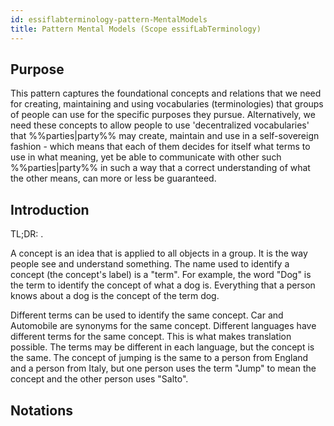 ```yaml
---
id: essiflabterminology-pattern-MentalModels
title: Pattern Mental Models (Scope essifLabTerminology)
---
```


## Purpose
<!--Concisely describe what can you do with the pattern that is (at least) harder if you didn't have it.-->
This pattern captures the foundational concepts and relations that we need for creating, maintaining and using  vocabularies (terminologies) that groups of people can use for the specific purposes they pursue. Alternatively, we need these concepts to allow people to use 'decentralized vocabularies' that %%parties|party%% may create, maintain and use in a self-sovereign fashion - which means that each of them decides for itself what terms to use in what meaning, yet be able to communicate with other such %%parties|party%% in such a way that a correct understanding of what the other means, can more or less be guaranteed.

## Introduction
<!--Gently introduce the pattern, by referring to real-world situations and using colloquial terms, so that when someone has read the text, (s)he knows what it is about, and is ready to delve into the specifics of the pattern-->
TL;DR: .

A concept is an idea that is applied to all objects in a group. It is the way people see and understand something. The name used to identify a concept (the concept's label) is a "term". For example, the word "Dog" is the term to identify the concept of what a dog is. Everything that a person knows about a dog is the concept of the term dog.

Different terms can be used to identify the same concept. Car and Automobile are synonyms for the same concept. Different languages have different terms for the same concept. This is what makes translation possible. The terms may be different in each language, but the concept is the same. The concept of jumping is the same to a person from England and a person from Italy, but one person uses the term "Jump" to mean the concept and the other person uses "Salto".

## Notations
<!--This (optional) section specifies the notations that are used, or refers to such a specification.-->

## <!-- any number of other sections, as is fit for describing the pattern -->
<!--text as appropriate for such a section -->

<!--
---
## Footnotes

[//]: # This (optional) section contains any footnotes that may have been specified in the text above.

[^1]: the text for footnote [^1] goes here.

-->
